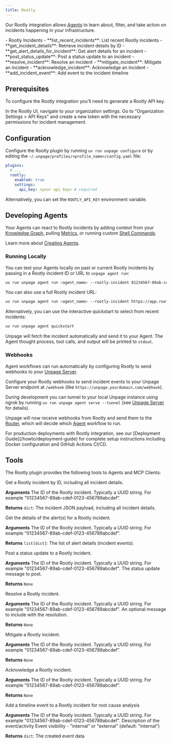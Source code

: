 ```yaml
---
title: Rootly
---
```


Our Rootly integration allows [Agents](/concepts/agents) to learn about, filter, and
take action on incidents happening in your infrastructure.

<AccordionGroup>
  <Accordion title="Knowledge Graph nodes" icon="diagram-project">
    - Rootly Incidents
  </Accordion>

  <Accordion title="MCP Tools" icon="wrench">
    - **list_recent_incidents**: List recent Rootly incidents
    - **get_incident_details**: Retrieve incident details by ID
    - **get_alert_details_for_incident**: Get alert details for an incident
    - **post_status_update**: Post a status update to an incident
    - **resolve_incident**: Resolve an incident
    - **mitigate_incident**: Mitigate an incident
    - **acknowledge_incident**: Acknowledge an incident
    - **add_incident_event**: Add event to the incident timeline
  </Accordion>
</AccordionGroup>

## Prerequisites

To configure the Rootly integration you'll need to generate a Rootly API key.

<Steps>
  <Step title="Open your Rootly Organization Settings">
    In the Rootly UI, navigate to your organization settings.
  </Step>
  <Step title="Generate API Token">
    Go to "Organization Settings > API Keys" and create a new token with the necessary permissions for incident management.
  </Step>
</Steps>


## Configuration
Configure the Rootly plugin by running `uv run unpage configure` or by editing
the `~/.unpage/profiles/<profile_name>/config.yaml` file:

```yaml
plugins:
  # ...
  rootly:
    enabled: true
    settings:
      api_key: <your api key> # required
```

Alternatively, you can set the `ROOTLY_API_KEY` environment variable.


## Developing Agents
Your Agents can react to Rootly incidents by adding context from your
[Knowledge Graph](/concepts/knowledge-graph), pulling [Metrics](/plugins/metrics),
or running custom [Shell Commands](/plugins/shell).

Learn more about [Creating Agents](/concepts/agents).

### Running Locally
You can test your Agents locally on past or current Rootly incidents by
passing in a Rootly incident ID or URL to `unpage agent run`:

```bash
uv run unpage agent run <agent_name> --rootly-incident 01234567-89ab-cdef-0123-456789abcdef
```

You can also use a full Rootly incident URL:

```bash
uv run unpage agent run <agent_name> --rootly-incident https://app.rootly.com/incidents/01234567-89ab-cdef-0123-456789abcdef
```

Alternatively, you can use the interactive quickstart to select from recent incidents:

```bash
uv run unpage agent quickstart
```

Unpage will fetch the incident automatically and send it to your Agent. The
Agent thought process, tool calls, and output will be printed to `stdout`.

### Webhooks
Agent workflows can run automatically by configuring Rootly to send webhooks
to your [Unpage Server](/commands/agent#subcommand%3A-serve).

Configure your Rootly webhooks to send incident events to your Unpage Server
endpoint at `/webhook` (like `https://unpage.yourdomain.com/webhook`).

During development you can tunnel to your local Unpage instance using ngrok by
running `uv run unpage agent serve --tunnel` (see [Unpage Server](/commands/agent#subcommand%3A-serve)
for details).

Unpage will now receive webhooks from Rootly and send them to the
[Router](/concepts/router), which will decide which [Agent](/concepts/agents) workflow to run.

<Info>
For production deployments with Rootly integration, see our [Deployment Guide](/howto/deployment-guide) for complete setup instructions including Docker configuration and GitHub Actions CI/CD.
</Info>


## Tools
The Rootly plugin provides the following tools to Agents and MCP Clients:

<Card title="get_incident_details">
  Get a Rootly incident by ID, including all incident details.

  **Arguments**
  <ParamField path="incident_id" type="string" required>
    The ID of the Rootly incident. Typically a UUID string. For example "01234567-89ab-cdef-0123-456789abcdef".
  </ParamField>

  **Returns** `dict`: The incident JSON payload, including all incident details.
</Card>
<br />

<Card title="get_alert_details_for_incident">
  Get the details of the alert(s) for a Rootly incident.

  **Arguments**
  <ParamField path="incident_id" type="string" required>
    The ID of the Rootly incident. Typically a UUID string. For example "01234567-89ab-cdef-0123-456789abcdef".
  </ParamField>

  **Returns** `list[dict]`: The list of alert details (incident events).
</Card>
<br />

<Card title="post_status_update">
  Post a status update to a Rootly incident.

  **Arguments**
  <ParamField path="incident_id" type="string" required>
    The ID of the Rootly incident. Typically a UUID string. For example "01234567-89ab-cdef-0123-456789abcdef".
  </ParamField>
  <ParamField path="message" type="string" required>
    The status update message to post.
  </ParamField>

  **Returns** `None`
</Card>
<br />

<Card title="resolve_incident">
  Resolve a Rootly incident.

  **Arguments**
  <ParamField path="incident_id" type="string" required>
    The ID of the Rootly incident. Typically a UUID string. For example "01234567-89ab-cdef-0123-456789abcdef".
  </ParamField>
  <ParamField path="resolution_message" type="string">
    An optional message to include with the resolution.
  </ParamField>

  **Returns** `None`
</Card>
<br />

<Card title="mitigate_incident">
  Mitigate a Rootly incident.

  **Arguments**
  <ParamField path="incident_id" type="string" required>
    The ID of the Rootly incident. Typically a UUID string. For example "01234567-89ab-cdef-0123-456789abcdef".
  </ParamField>

  **Returns** `None`
</Card>
<br />

<Card title="acknowledge_incident">
  Acknowledge a Rootly incident.

  **Arguments**
  <ParamField path="incident_id" type="string" required>
    The ID of the Rootly incident. Typically a UUID string. For example "01234567-89ab-cdef-0123-456789abcdef".
  </ParamField>

  **Returns** `None`
</Card>
<br />

<Card title="add_incident_event">
  Add a timeline event to a Rootly incident for root cause analysis

  **Arguments**
  <ParamField path="incident_id" type="string" required>
    The ID of the Rootly incident. Typically a UUID string. For example "01234567-89ab-cdef-0123-456789abcdef".
  </ParamField>
  <ParamField path="event_description" type="string" required>
    Description of the event/activity
  </ParamField>
  <ParamField path="visibility" type="string">
    Event visibility - "internal" or "external" (default: "internal")
  </ParamField>

  **Returns** `dict`: The created event data
</Card>